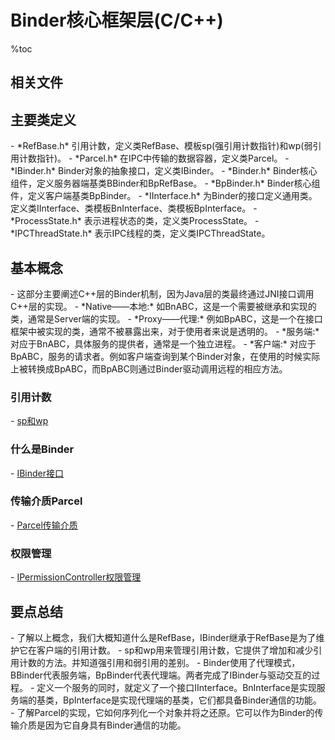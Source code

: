 = Binder核心框架层(C/C++) =

%toc

== 相关文件 ==
{{{class="brush:text"
frameworks/base/include/utils/*
frameworks/base/libs/utils/*
frameworks/base/include/binder/*
frameworks/base/libs/binder/*
}}}

== 主要类定义 ==
{{http:pic/Binder_core.jpg}}

- *RefBase.h* 引用计数，定义类RefBase、模板sp(强引用计数指针)和wp(弱引用计数指针)。
- *Parcel.h* 在IPC中传输的数据容器，定义类Parcel。
- *IBinder.h* Binder对象的抽象接口，定义类IBinder。
- *Binder.h* Binder核心组件，定义服务器端基类BBinder和BpRefBase。
- *BpBinder.h* Binder核心组件，定义客户端基类BpBinder。
- *IInterface.h* 为Binder的接口定义通用类。定义类IInterface、类模板BnInterface、类模板BpInterface。
- *ProcessState.h* 表示进程状态的类，定义类ProcessState。
- *IPCThreadState.h* 表示IPC线程的类，定义类IPCThreadState。

== 基本概念 ==
- 这部分主要阐述C++层的Binder机制，因为Java层的类最终通过JNI接口调用C++层的实现。
- *Native——本地:* 如BnABC，这是一个需要被继承和实现的类，通常是Server端的实现。
- *Proxy——代理:* 例如BpABC，这是一个在接口框架中被实现的类，通常不被暴露出来，对于使用者来说是透明的。
- *服务端:* 对应于BnABC，具体服务的提供者，通常是一个独立进程。
- *客户端:* 对应于BpABC，服务的请求者。例如客户端查询到某个Binder对象，在使用的时候实际上被转换成BpABC，而BpABC则通过Binder驱动调用远程的相应方法。

=== 引用计数 ===
{{{class="brush:text"
    从驱动层协议和Binder的模型，我们知道Binder在客户端、驱动、服务端之间传递，必须有一种机制标识
Binder被哪些对象使用，什么时候销毁，就像Java对象，要维护一个对象的引用计数，在某种情况下自动销毁
该对象。Android如何实现引用计数，首先要了解Binder的基类，以及它的工作原理。
}}}

- [[sp和wp]]

=== 什么是Binder ===
{{{class="brush:text"
    这个问题不是真正意义上的Binder定义，而是指在代码实现中怎样定义Binder。Binder的本质是代理模式，
因此需要提供一个基本的代理端和服务端实现。Android首先定义了IBinder这个接口，它包含了基本的通信方法，
例如传输数据、判断Binder连接等等。从这个接口派生出两个子类：BpBinder和BBinder。这两个类分别完成代理
端和服务端需要实现的基本功能。
}}}

- [[IBinder接口]]

=== 传输介质Parcel ===
{{{class="brush:text"
    Binder在传输过程使用的可序列化对象称之为Parcel。它能够将一个类的对象实例保存在内存中，并在跨进程
后能够还原成该类的对象实例，如同在同一个进程中一样。我们要讨论的重点是它能够充当Binder传输介质的角色，
必须具备哪些特性？
}}}

- [[Parcel传输介质]]

=== 权限管理 ===
{{{class="brush:text"
    权限管理也是作为Service加入到Android系统中，它同样通过Binder来实现。由于大多数情况下系统服务需要对
客户端进行权限验证，因此我将它划分到核心框架层中。
}}}

- [[IPermissionController权限管理]]

== 要点总结 ==
- 了解以上概念，我们大概知道什么是RefBase，IBinder继承于RefBase是为了维护它在客户端的引用计数。
- sp和wp用来管理引用计数，它提供了增加和减少引用计数的方法。并知道强引用和弱引用的差别。
- Binder使用了代理模式，BBinder代表服务端，BpBinder代表代理端。两者完成了IBinder与驱动交互的过程。
- 定义一个服务的同时，就定义了一个接口IInterface。BnInterface是实现服务端的基类，BpInterface是实现代理端的基类，它们都具备Binder通信的功能。
- 了解Parcel的实现，它如何序列化一个对象并将之还原。它可以作为Binder的传输介质是因为它自身具有Binder通信的功能。

